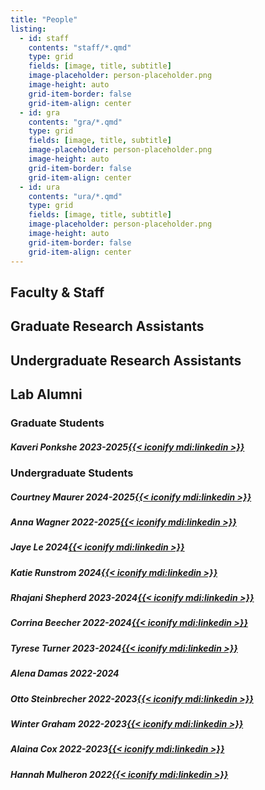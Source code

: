 ```yaml
---
title: "People"
listing:
  - id: staff
    contents: "staff/*.qmd"
    type: grid
    fields: [image, title, subtitle]
    image-placeholder: person-placeholder.png
    image-height: auto
    grid-item-border: false
    grid-item-align: center
  - id: gra
    contents: "gra/*.qmd"
    type: grid
    fields: [image, title, subtitle]
    image-placeholder: person-placeholder.png
    image-height: auto
    grid-item-border: false
    grid-item-align: center
  - id: ura
    contents: "ura/*.qmd"
    type: grid
    fields: [image, title, subtitle]
    image-placeholder: person-placeholder.png
    image-height: auto
    grid-item-border: false
    grid-item-align: center
---
```


## Faculty & Staff
::: {#staff}
:::

## Graduate Research Assistants
::: {#gra}
:::

## Undergraduate Research Assistants
:::{#ura}
:::

## Lab Alumni
### Graduate Students
##### Kaveri Ponkshe 2023-2025[{{< iconify mdi:linkedin >}}](https://www.linkedin.com/in/kaveriponkshe/)
### Undergraduate Students 
##### Courtney Maurer 2024-2025[{{< iconify mdi:linkedin >}}](https://www.linkedin.com/in/courtneypmaurer/)
##### Anna Wagner 2022-2025[{{< iconify mdi:linkedin >}}](https://www.linkedin.com/in/anna-wagner-47b00b284/)
##### Jaye Le 2024[{{< iconify mdi:linkedin >}}](https://www.linkedin.com/in/chau-le-934652264/)
##### Katie Runstrom 2024[{{< iconify mdi:linkedin >}}](https://www.linkedin.com/in/katherine-runstrom-b0a880293/)
##### Rhajani Shepherd 2023-2024[{{< iconify mdi:linkedin >}}](https://www.linkedin.com/in/rhajani-shepherd-590b861ba/)
##### Corrina Beecher 2022-2024[{{< iconify mdi:linkedin >}}](https://www.linkedin.com/in/corrina-beecher-31bb44259/)
##### Tyrese Turner 2023-2024[{{< iconify mdi:linkedin >}}](https://www.linkedin.com/in/tyreseturner/)
##### Alena Damas 2022-2024
##### Otto Steinbrecher 2022-2023[{{< iconify mdi:linkedin >}}](https://www.linkedin.com/in/otto-steinbrecher-15680a164/)
##### Winter Graham 2022-2023[{{< iconify mdi:linkedin >}}](https://www.linkedin.com/in/winterannj/)
##### Alaina Cox 2022-2023[{{< iconify mdi:linkedin >}}](https://www.linkedin.com/in/alaina-cox-50066922b/)
##### Hannah Mulheron 2022[{{< iconify mdi:linkedin >}}](https://www.linkedin.com/in/hannahmulheron/)

